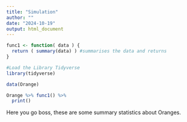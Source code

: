 ```yaml
---
title: "Simulation"
author: ""
date: "2024-10-19"
output: html_document
---
```


```r

func1 <- function( data ) {
  return ( summary(data) ) #summarises the data and returns
}

```

```r

#Load the Library Tidyverse
library(tidyverse)

```

```r
data(Orange) 

Orange %>% func1() %>% 
  print()
```

Here you go boss, these are some summary statistics about Oranges.

